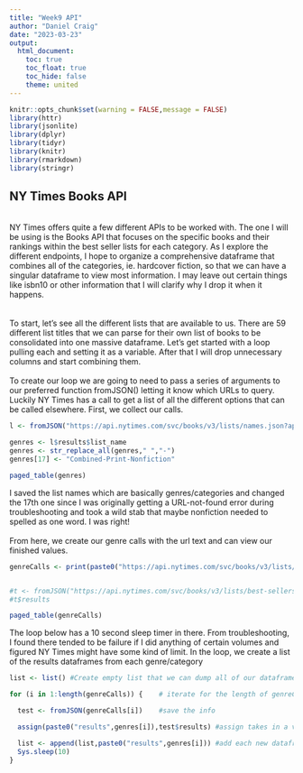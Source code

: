 ```yaml
---
title: "Week9 API"
author: "Daniel Craig"
date: "2023-03-23"
output: 
  html_document:
    toc: true
    toc_float: true
    toc_hide: false
    theme: united
---
```


```r
knitr::opts_chunk$set(warning = FALSE,message = FALSE)
library(httr)
library(jsonlite)
library(dplyr)
library(tidyr)
library(knitr)
library(rmarkdown)
library(stringr)
```


## NY Times Books API  
<br>
NY Times offers quite a few different APIs to be worked with. The one I will be using is the Books API that focuses on the specific books and their rankings within the best seller lists for each category. As I explore the different endpoints, I hope to organize a comprehensive dataframe that combines all of the categories, ie. hardcover fiction, so that we can have a singular dataframe to view most information. I may leave out certain things like isbn10 or other information that I will clarify why I drop it when it happens.  
<br>
<br>
To start, let's see all the different lists that are available to us. There are 59 different list titles that we can parse for their own list of books to be consolidated into one massive dataframe. Let's get started with a loop pulling each and setting it as a variable. After that I will drop unnecessary columns and start combining them.  
<br>
To create our loop we are going to need to pass a series of arguments to our preferred function fromJSON() letting it know which URLs to query. Luckily NY Times has a call to get a list of all the different options that can be called elsewhere. First, we collect our calls.

```r
l <- fromJSON("https://api.nytimes.com/svc/books/v3/lists/names.json?api-key=US3wVrAhtL0siGxqkfY2ufhKr5gweMYy")

genres <- l$results$list_name
genres <- str_replace_all(genres," ","-")
genres[17] <- "Combined-Print-Nonfiction"

paged_table(genres)

```

I saved the list names which are basically genres/categories and changed the 17th one since I was originally getting a URL-not-found error during troubleshooting and took a wild stab that maybe nonfiction needed to spelled as one word. I was right!
<br>
<br>
From here, we create our genre calls with the url text and can view our finished values.

```r
genreCalls <- print(paste0("https://api.nytimes.com/svc/books/v3/lists/current/",genres,".json?api-key=US3wVrAhtL0siGxqkfY2ufhKr5gweMYy")) #Create the text for the fromJSON function


#t <- fromJSON("https://api.nytimes.com/svc/books/v3/lists/best-sellers/history.json?api-key=US3wVrAhtL0siGxqkfY2ufhKr5gweMYy")
#t$results

paged_table(genreCalls)

```

The loop below has a 10 second sleep timer in there. From troubleshooting, I found there tended to be failure if I did anything of certain volumes and figured NY Times might have some kind of limit. In the loop, we create a list of the results dataframes from each genre/category
```r

list <- list() #Create empty list that we can dump all of our dataframes into

for (i in 1:length(genreCalls)) {    # iterate for the length of genreCalls

  test <- fromJSON(genreCalls[i])    #save the info

  assign(paste0("results",genres[i]),test$results) #assign takes in a variable name, which you can create dynamically, and values to be assigned to that name, this allows us to create variables dynamically

  list <- append(list,paste0("results",genres[i])) #add each new dataframe to a list for ease of reference later
  Sys.sleep(10)
}


```

